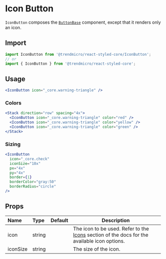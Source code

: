 # Icon Button

`IconButton` composes the [`ButtonBase`](./buttonbase) component, except that it renders only an icon.

## Import

```js
import IconButton from '@trendmicro/react-styled-core/IconButton';
// or
import { IconButton } from '@trendmicro/react-styled-core';
```

## Usage

```jsx
<IconButton icon="_core.warning-triangle" />
```

### Colors

```jsx
<Stack direction="row" spacing="4x">
  <IconButton icon="_core.warning-triangle" color="red" />
  <IconButton icon="_core.warning-triangle" color="yellow" />
  <IconButton icon="_core.warning-triangle" color="green" />
</Stack>
```

### Sizing

```jsx
<IconButton
  icon="_core.check"
  iconSize="10x"
  px="4x"
  py="4x"
  border={1}
  borderColor="gray:50"
  borderRadius="circle"
/>
```

## Props

| Name | Type | Default | Description |
| :--- | :--- | ------- | ----------- |
| icon | string | | The icon to be used. Refer to the [Icons](./icon) section of the docs for the available icon options. |
| iconSize | string | | The size of the icon. |
